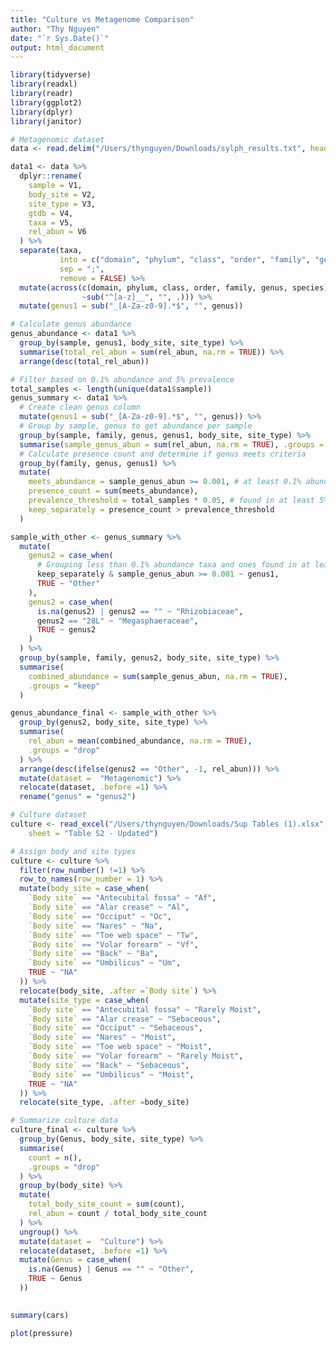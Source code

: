 ```yaml
---
title: "Culture vs Metagenome Comparison"
author: "Thy Nguyen"
date: "`r Sys.Date()`"
output: html_document
---
```


```r
library(tidyverse)
library(readxl)
library(readr)
library(ggplot2)
library(dplyr)
library(janitor)

```

```r
# Metagenomic dataset
data <- read.delim("/Users/thynguyen/Downloads/sylph_results.txt", header=FALSE)

data1 <- data %>% 
  dplyr::rename(
    sample = V1, 
    body_site = V2, 
    site_type = V3, 
    gtdb = V4, 
    taxa = V5, 
    rel_abun = V6
  ) %>%
  separate(taxa, 
           into = c("domain", "phylum", "class", "order", "family", "genus", "species"), 
           sep = ";", 
           remove = FALSE) %>%
  mutate(across(c(domain, phylum, class, order, family, genus, species), 
                ~sub("^[a-z]__", "", .))) %>%
  mutate(genus1 = sub("_[A-Za-z0-9].*$", "", genus))

# Calculate genus abundance
genus_abundance <- data1 %>%
  group_by(sample, genus1, body_site, site_type) %>%
  summarise(total_rel_abun = sum(rel_abun, na.rm = TRUE)) %>%
  arrange(desc(total_rel_abun))

# Filter based on 0.1% abundance and 5% prevalence
total_samples <- length(unique(data1$sample))
genus_summary <- data1 %>%
  # Create clean genus column
  mutate(genus1 = sub("_[A-Za-z0-9].*$", "", genus)) %>%
  # Group by sample, genus to get abundance per sample
  group_by(sample, family, genus, genus1, body_site, site_type) %>%
  summarise(sample_genus_abun = sum(rel_abun, na.rm = TRUE), .groups = "keep") %>%
  # Calculate presence count and determine if genus meets criteria
  group_by(family, genus, genus1) %>%
  mutate(
    meets_abundance = sample_genus_abun >= 0.001, # at least 0.1% abundance or greater
    presence_count = sum(meets_abundance),
    prevalence_threshold = total_samples * 0.05, # found in at least 5% of metagenomes or more
    keep_separately = presence_count > prevalence_threshold
  )

sample_with_other <- genus_summary %>%
  mutate(
    genus2 = case_when(
      # Grouping less than 0.1% abundance taxa and ones found in at least 5% of metagenomes into Other
      keep_separately & sample_genus_abun >= 0.001 ~ genus1,
      TRUE ~ "Other"
    ), 
    genus2 = case_when(
      is.na(genus2) | genus2 == "" ~ "Rhizobiaceae",
      genus2 == "28L" ~ "Megasphaeraceae",
      TRUE ~ genus2
    )
  ) %>%
  group_by(sample, family, genus2, body_site, site_type) %>%
  summarise(
    combined_abundance = sum(sample_genus_abun, na.rm = TRUE),
    .groups = "keep"
  )

genus_abundance_final <- sample_with_other %>%
  group_by(genus2, body_site, site_type) %>%
  summarise(
    rel_abun = mean(combined_abundance, na.rm = TRUE),
    .groups = "drop"
  ) %>%
  arrange(desc(ifelse(genus2 == "Other", -1, rel_abun))) %>%
  mutate(dataset =  "Metagenomic") %>% 
  relocate(dataset, .before =1) %>%
  rename("genus" = "genus2")

```

```r
# Culture dataset
culture <- read_excel("/Users/thynguyen/Downloads/Sup Tables (1).xlsx", 
    sheet = "Table S2 - Updated")

# Assign body and site types
culture <- culture %>%
  filter(row_number() !=1) %>%
  row_to_names(row_number = 1) %>%
  mutate(body_site = case_when(
    `Body site` == "Antecubital fossa" ~ "Af", 
    `Body site` == "Alar crease" ~ "Al", 
    `Body site` == "Occiput" ~ "Oc", 
    `Body site` == "Nares" ~ "Na", 
    `Body site` == "Toe web space" ~ "Tw", 
    `Body site` == "Volar forearm" ~ "Vf",
    `Body site` == "Back" ~ "Ba",
    `Body site` == "Umbilicus" ~ "Um",
    TRUE ~ "NA"
  )) %>%
  relocate(body_site, .after =`Body site`) %>%
  mutate(site_type = case_when(
    `Body site` == "Antecubital fossa" ~ "Rarely Moist", 
    `Body site` == "Alar crease" ~ "Sebaceous", 
    `Body site` == "Occiput" ~ "Sebaceous", 
    `Body site` == "Nares" ~ "Moist", 
    `Body site` == "Toe web space" ~ "Moist", 
    `Body site` == "Volar forearm" ~ "Rarely Moist",
    `Body site` == "Back" ~ "Sebaceous",
    `Body site` == "Umbilicus" ~ "Moist",
    TRUE ~ "NA"
  )) %>%
  relocate(site_type, .after =body_site) 

# Summarize culture data
culture_final <- culture %>%
  group_by(Genus, body_site, site_type) %>%
  summarise(
    count = n(),
    .groups = "drop"
  ) %>%
  group_by(body_site) %>%
  mutate(
    total_body_site_count = sum(count),
    rel_abun = count / total_body_site_count
  ) %>%
  ungroup() %>%
  mutate(dataset =  "Culture") %>% 
  relocate(dataset, .before =1) %>%
  mutate(Genus = case_when(
    is.na(Genus) | Genus == "" ~ "Other",
    TRUE ~ Genus
  ))
  
```


```r
summary(cars)
```


```r
plot(pressure)
```
